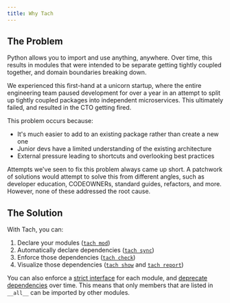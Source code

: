 ```yaml
---
title: Why Tach
---
```


## The Problem

Python allows you to import and use anything, anywhere. Over time, this results in modules that were intended to be separate getting tightly coupled together, and domain boundaries breaking down.

We experienced this first-hand at a unicorn startup, where the entire engineering team paused development for over a year in an attempt to split up tightly coupled packages into independent microservices. This ultimately failed, and resulted in the CTO getting fired.

This problem occurs because:

- It's much easier to add to an existing package rather than create a new one
- Junior devs have a limited understanding of the existing architecture
- External pressure leading to shortcuts and overlooking best practices

Attempts we've seen to fix this problem always came up short. A patchwork of solutions would attempt to solve this from different angles, such as developer education, CODEOWNERs, standard guides, refactors, and more. However, none of these addressed the root cause.

## The Solution

With Tach, you can:

1. Declare your modules ([`tach mod`](../usage/commands#tach-mod))
2. Automatically declare dependencies ([`tach sync`](../usage/commands#tach-sync))
3. Enforce those dependencies ([`tach check`](../usage/commands#tach-check))
4. Visualize those dependencies ([`tach show`](../usage/commands#tach-show) and [`tach report`](../usage/commands#tach-report))

You can also enforce a [strict interface](../usage/strict-mode) for each module, and [deprecate dependencies](../usage/deprecate) over time. This means that only members that are listed in `__all__` can be imported by other modules.
